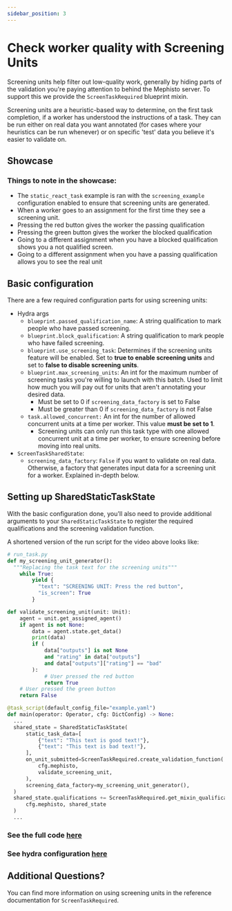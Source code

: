 ```yaml
---
sidebar_position: 3
---
```



# Check worker quality with Screening Units

Screening units help filter out low-quality work, generally by hiding parts of the validation you're paying attention to behind the Mephisto server. To support this we provide the `ScreenTaskRequired` blueprint mixin.

Screening units are a heuristic-based way to determine, on the first task completion, if a worker has understood the instructions of a task. They can be run either on real data you want annotated (for cases where your heuristics can be run whenever) or on specific 'test' data you believe it's easier to validate on.

## Showcase

<ReactPlayer
  playing
  controls
  width="100%"
  height="auto"
  url="https://user-images.githubusercontent.com/55665282/183100782-4c6610f5-85c8-44e2-b056-db9ec9a80fa5.mp4"
/>

### Things to note in the showcase:

- The `static_react_task` example is ran with the `screening_example` configuration enabled to ensure that screening units are generated.
- When a worker goes to an assignment for the first time they see a screening unit.
- Pressing the red button gives the worker the passing qualification
- Pressing the green button gives the worker the blocked qualification
- Going to a different assignment when you have a blocked qualification shows you a not qualified screen.
- Going to a different assignment when you have a passing qualification allows you to see the real unit

## Basic configuration

There are a few required configuration parts for using screening units:

- Hydra args
  - `blueprint.passed_qualification_name`: A string qualification to mark people who have passed screening.
  - `blueprint.block_qualification`: A string qualification to mark people who have failed screening.
  - `blueprint.use_screening_task`: Determines if the screening units feature will be enabled. Set to **true to enable screening units** and set to **false to disable screening units**.
  - `blueprint.max_screening_units`: An int for the maximum number of screening tasks you're willing to launch with this batch. Used to limit how much you will pay out for units that aren't annotating your desired data.
    - Must be set to 0 if `screening_data_factory` is set to False
    - Must be greater than 0 if `screening_data_factory` is not False
  - `task.allowed_concurrent:` An int for the number of allowed concurrent units at a time per worker. This value **must be set to 1**.
    - Screening units can only run this task type with one allowed concurrent unit at a time per worker, to ensure screening before moving into real units.
- `ScreenTaskSharedState`:
  - `screening_data_factory`: `False` if you want to validate on real data. Otherwise, a factory that generates input data for a screening unit for a worker. Explained in-depth below.

## Setting up SharedStaticTaskState

With the basic configuration done, you'll also need to provide additional arguments to your `SharedStaticTaskState` to register the required qualifications and the screening validation function.

A shortened version of the run script for the video above looks like:

```python
# run_task.py
def my_screening_unit_generator():
  """Replacing the task text for the screening units"""
    while True:
        yield {
          "text": "SCREENING UNIT: Press the red button",
          "is_screen": True
        }

def validate_screening_unit(unit: Unit):
    agent = unit.get_assigned_agent()
    if agent is not None:
        data = agent.state.get_data()
        print(data)
        if (
            data["outputs"] is not None
            and "rating" in data["outputs"]
            and data["outputs"]["rating"] == "bad"
        ):
            # User pressed the red button
            return True
    # User pressed the green button
    return False

@task_script(default_config_file="example.yaml")
def main(operator: Operator, cfg: DictConfig) -> None:
  ...
  shared_state = SharedStaticTaskState(
      static_task_data=[
          {"text": "This text is good text!"},
          {"text": "This text is bad text!"},
      ],
      on_unit_submitted=ScreenTaskRequired.create_validation_function(
          cfg.mephisto,
          validate_screening_unit,
      ),
      screening_data_factory=my_screening_unit_generator(),
  )
  shared_state.qualifications += ScreenTaskRequired.get_mixin_qualifications(
      cfg.mephisto, shared_state
  )
  ...
```

### See the full code [here](https://github.com/facebookresearch/Mephisto/blob/add-screening-example/examples/static_react_task/run_task.py)

### See hydra configuration [here](https://github.com/facebookresearch/Mephisto/blob/add-screening-example/examples/static_react_task/hydra_configs/conf/screening_example.yaml)

## Additional Questions?

You can find more information on using screening units in the reference documentation for <Link target={null} to="pathname:///python_api/mephisto/abstractions/blueprints/mixins/screen_task_required.html">`ScreenTaskRequired`</Link>.
